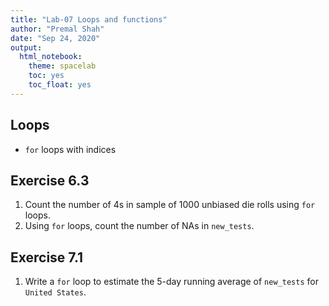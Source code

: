 ```yaml
---
title: "Lab-07 Loops and functions"
author: "Premal Shah"
date: "Sep 24, 2020"
output: 
  html_notebook:
    theme: spacelab
    toc: yes
    toc_float: yes
---
```


## Loops
- `for` loops with indices

## Exercise 6.3
1. Count the number of 4s in sample of 1000 unbiased die rolls using `for` loops.
2. Using `for` loops, count the number of NAs in `new_tests`.

## Exercise 7.1
1. Write a `for` loop to estimate the 5-day running average of `new_tests` for `United States`.
